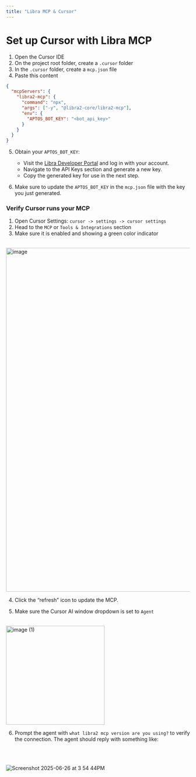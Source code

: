 ```yaml
---
title: "Libra MCP & Cursor"
---
```


# Set up Cursor with Libra MCP

1. Open the Cursor IDE
2. On the project root folder, create a `.cursor` folder
3. In the `.cursor` folder, create a `mcp.json` file
4. Paste this content

```json
{
  "mcpServers": {
    "libra2-mcp": {
      "command": "npx",
      "args": ["-y", "@libra2-core/libra2-mcp"],
      "env": {
        "APTOS_BOT_KEY": "<bot_api_key>"
      }
    }
  }
}
```

5. Obtain your `APTOS_BOT_KEY`:
   - Visit the [Libra Developer Portal](https://docs.libra2.org) and log in with your account.
   - Navigate to the API Keys section and generate a new key.
   - Copy the generated key for use in the next step.

6. Make sure to update the `APTOS_BOT_KEY` in the `mcp.json` file with the key you just generated.

### Verify Cursor runs your MCP

1. Open Cursor Settings: `cursor -> settings -> cursor settings`
2. Head to the `MCP` or `Tools & Integrations` section
3. Make sure it is enabled and showing a green color indicator

<br />

<img width="939" alt="image" src="https://github.com/user-attachments/assets/568600be-2a00-4381-876d-619e5771f602" />

4. Click the “refresh” icon to update the MCP.

5. Make sure the Cursor AI window dropdown is set to `Agent`

<br />

<img width="270" alt="image (1)" src="https://github.com/user-attachments/assets/957ab3eb-72ef-46ee-b129-f43ecb327158" />

6. Prompt the agent with `what libra2 mcp version are you using?` to verify the connection. The agent should reply with something like:

<br />

<br />

![Screenshot 2025-06-26 at 3 54 44PM](https://github.com/user-attachments/assets/4ead13c6-1697-40e1-b4e7-0fbf7dd5f281)
